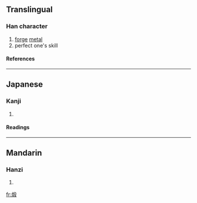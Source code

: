 {{see|鍛}}

==Translingual==
===Han character===
{{Han char|rn=86|rad=火|as=09|sn=13|four=|canj=火竹十水 (FHJE)}}
# [[forge]] [[metal]]
# perfect one's skill
====References====
{{Han ref|kx=0678.161|dkj=19172|dj=1087.030|hdz=32218.130|uh=7145|ud=28997}}

----
==Japanese==
===Kanji===
{{ja-kanji|grade=|rs=火09}}
# {{defn|Japanese}} 
====Readings====
{{ja-readings|on=[[たん]] (tan)|kun=[[きたえる]] (kitaeru)}}

----
==Mandarin==
===Hanzi===
{{cmn-hanzi|pin=[[duàn]] (duan4)|wg=tuan<sup>4</sup>}}
# {{defn|Mandarin}}

[[fr:煅]]